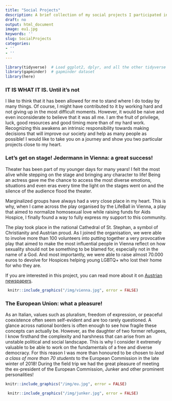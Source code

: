 ```yaml
---
title: "Social Projects"
description: A brief collection of my social projects I participated in
draft: no
output: html_document
image: eu1.jpg
keywords: ''
slug: SocialProjects
categories:
- ''
- ''
---
```

```r
library(tidyverse)  # Load ggplot2, dplyr, and all the other tidyverse packages
library(gapminder)  # gapminder dataset
library(here)
```


### __IT IS WHAT IT IS. Until it's not__

I like to think that it has been allowed for me to stand where I do today by many things. 
Of course, I might have contributed to it by working hard and not giving up in the most difficult moments.
However, it would be naive and even inconsiderate to believe that it was all me. 
I am the fruit of privilege, luck, good resources and good timing more than of my hard work.
Recognizing this awakens an intrinsic responsibility towards making decisions that will improve our society and help as many people as possible!
I would like to take you on a journey and show you two particular projects close to my heart.

### Let's get on stage! Jedermann in Vienna: a great success! 


Theater has been part of my younger days for many years! I felt the most alive while stepping on the stage and bringing any character to life! Being an actress gave me the chance to access the most diverse emotions, situations and even eras every time the light on the stages went on and the silence of the audience flood the theater.

Marginalized groups have always had a very close place in my heart. 
This is why, when I came across the play organised by the LifeBall in Vienna, a play that aimed to normalize homosexual love while raising funds for Aids Hospice, I finally found a way to fully express my support to this community.

The play took place in the national Cathedral of St. Stephan, a symbol of Christianity and Austrian proud. As I joined the organisation, we were able to involve more than 100 volunteers into putting together a very provocative play that aimed to make the most influential people in Vienna reflect on how sexuality should not be something to be blamed for, especially not in the name of a God. And most importantly, we were able to raise almost 70.000 euros to devolve for Hospices helping young LGBTQ+ who lost their home for who they are.

If you are interested in this project, you can read more about it on [Austrian newspapers](https://kurier.at/gesund/jedermann-reloaded-im-stephansdom-68500-euro-fuer-aids-hospiz/400341427).

```r
 knitr::include_graphics("/img/vienna.jpg", error = FALSE)
```

### The European Union: what a pleasure!

As an Italian, values such as pluralism, freedom of expression, or peaceful coexistence often seem
self-evident and are too rarely questioned. A glance across national borders is often enough to see
how fragile these concepts can actually be. However, as the daughter of two former refugees, I know
firsthand the complexity and harshness that can arise from an unstable political and social landscape.
This is why I consider it extremely valuable to be able to work on the fundamentals of a free and
diverse democracy. 
For this reason I was more than honoured to be chosen to _lead a class of more than 70 students_ to the European Commission in the late winter of 2018! During the field trip we had the great pleasure of meeting the ex-president of 
the European Commission, Junker and other prominent personalities!

```r
knitr::include_graphics("/img/eu.jpg", error = FALSE)
```

```r
 knitr::include_graphics("/img/junker.jpg", error = FALSE)
```
